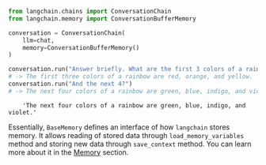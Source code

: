 ```python
from langchain.chains import ConversationChain
from langchain.memory import ConversationBufferMemory

conversation = ConversationChain(
    llm=chat,
    memory=ConversationBufferMemory()
)

conversation.run("Answer briefly. What are the first 3 colors of a rainbow?")
# -> The first three colors of a rainbow are red, orange, and yellow.
conversation.run("And the next 4?")
# -> The next four colors of a rainbow are green, blue, indigo, and violet.
```

<CodeOutputBlock lang="python">

```
    'The next four colors of a rainbow are green, blue, indigo, and violet.'
```

</CodeOutputBlock>

Essentially, `BaseMemory` defines an interface of how `langchain` stores memory. It allows reading of stored data through `load_memory_variables` method and storing new data through `save_context` method. You can learn more about it in the [Memory](/docs/modules/memory/) section.

